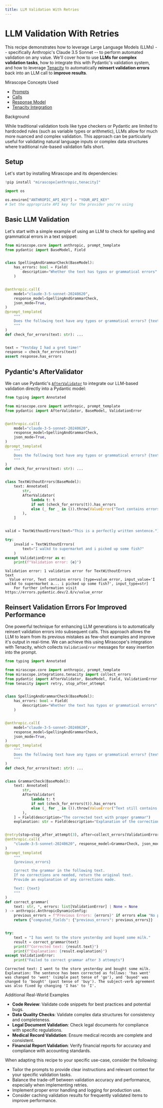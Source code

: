 ```yaml
---
title: LLM Validation With Retries
---
```


# LLM Validation With Retries

This recipe demonstrates how to leverage Large Language Models (LLMs) -- specifically Anthropic's Claude 3.5 Sonnet -- to perform automated validation on any value. We'll cover how to use **LLMs for complex validation tasks**, how to integrate this with Pydantic's validation system, and how to leverage [Tenacity](https://tenacity.readthedocs.io/en/latest/) to automatically **reinsert validation errors** back into an LLM call to **improve results**.

<div class="admonition tip">
<p class="admonition-title">Mirascope Concepts Used</p>
<ul>
<li><a href="../../../learn/prompts/">Prompts</a></li>
<li><a href="../../../learn/calls/">Calls</a></li>
<li><a href="../../../learn/response_models/">Response Model</a></li>
<li><a href="../../../learn/retries/">Tenacity Integration</a></li>
</ul>
</div>

<div class="admonition note">
<p class="admonition-title">Background</p>
<p>
While traditional validation tools like type checkers or Pydantic are limited to hardcoded rules (such as variable types or arithmetic), LLMs allow for much more nuanced and complex validation. This approach can be particularly useful for validating natural language inputs or complex data structures where traditional rule-based validation falls short.
</p>
</div>

## Setup

Let's start by installing Mirascope and its dependencies:


```python
!pip install "mirascope[anthropic,tenacity]"
```


```python
import os

os.environ["ANTHROPIC_API_KEY"] = "YOUR_API_KEY"
# Set the appropriate API key for the provider you're using
```

## Basic LLM Validation

Let's start with a simple example of using an LLM to check for spelling and grammatical errors in a text snippet:


```python
from mirascope.core import anthropic, prompt_template
from pydantic import BaseModel, Field


class SpellingAndGrammarCheck(BaseModel):
    has_errors: bool = Field(
        description="Whether the text has typos or grammatical errors"
    )


@anthropic.call(
    model="claude-3-5-sonnet-20240620",
    response_model=SpellingAndGrammarCheck,
    json_mode=True,
)
@prompt_template(
    """
    Does the following text have any typos or grammatical errors? {text}
    """
)
def check_for_errors(text: str): ...


text = "Yestday I had a gret time!"
response = check_for_errors(text)
assert response.has_errors
```


## Pydantic's AfterValidator

We can use Pydantic's [`AfterValidator`](https://docs.pydantic.dev/latest/api/functional_validators/#pydantic.functional_validators.AfterValidator) to integrate our LLM-based validation directly into a Pydantic model:



```python
from typing import Annotated

from mirascope.core import anthropic, prompt_template
from pydantic import AfterValidator, BaseModel, ValidationError


@anthropic.call(
    model="claude-3-5-sonnet-20240620",
    response_model=SpellingAndGrammarCheck,
    json_mode=True,
)
@prompt_template(
    """
    Does the following text have any typos or grammatical errors? {text}
    """
)
def check_for_errors(text: str): ...


class TextWithoutErrors(BaseModel):
    text: Annotated[
        str,
        AfterValidator(
            lambda t: t
            if not (check_for_errors(t)).has_errors
            else (_ for _ in ()).throw(ValueError("Text contains errors"))
        ),
    ]


valid = TextWithoutErrors(text="This is a perfectly written sentence.")

try:
    invalid = TextWithoutErrors(
        text="I walkd to supermarket and i picked up some fish?"
    )
except ValidationError as e:
    print(f"Validation error: {e}")
```

    Validation error: 1 validation error for TextWithoutErrors
    text
      Value error, Text contains errors [type=value_error, input_value='I walkd to supermarket a... i picked up some fish?', input_type=str]
        For further information visit https://errors.pydantic.dev/2.8/v/value_error



## Reinsert Validation Errors For Improved Performance

One powerful technique for enhancing LLM generations is to automatically reinsert validation errors into subsequent calls. This approach allows the LLM to learn from its previous mistakes as few-shot examples and improve it's output in real-time. We can achieve this using Mirascope's integration with Tenacity, which collects `ValidationError` messages for easy insertion into the prompt.



```python
from typing import Annotated

from mirascope.core import anthropic, prompt_template
from mirascope.integrations.tenacity import collect_errors
from pydantic import AfterValidator, BaseModel, Field, ValidationError
from tenacity import retry, stop_after_attempt


class SpellingAndGrammarCheck(BaseModel):
    has_errors: bool = Field(
        description="Whether the text has typos or grammatical errors"
    )


@anthropic.call(
    model="claude-3-5-sonnet-20240620",
    response_model=SpellingAndGrammarCheck,
    json_mode=True,
)
@prompt_template(
    """
    Does the following text have any typos or grammatical errors? {text}
    """
)
def check_for_errors(text: str): ...


class GrammarCheck(BaseModel):
    text: Annotated[
        str,
        AfterValidator(
            lambda t: t
            if not (check_for_errors(t)).has_errors
            else (_ for _ in ()).throw(ValueError("Text still contains errors"))
        ),
    ] = Field(description="The corrected text with proper grammar")
    explanation: str = Field(description="Explanation of the corrections made")


@retry(stop=stop_after_attempt(3), after=collect_errors(ValidationError))
@anthropic.call(
    "claude-3-5-sonnet-20240620", response_model=GrammarCheck, json_mode=True
)
@prompt_template(
    """
    {previous_errors}

    Correct the grammar in the following text.
    If no corrections are needed, return the original text.
    Provide an explanation of any corrections made.

    Text: {text}
    """
)
def correct_grammar(
    text: str, *, errors: list[ValidationError] | None = None
) -> anthropic.AnthropicDynamicConfig:
    previous_errors = f"Previous Errors: {errors}" if errors else "No previous errors."
    return {"computed_fields": {"previous_errors": previous_errors}}


try:
    text = "I has went to the store yesterday and buyed some milk."
    result = correct_grammar(text)
    print(f"Corrected text: {result.text}")
    print(f"Explanation: {result.explanation}")
except ValidationError:
    print("Failed to correct grammar after 3 attempts")
```

    Corrected text: I went to the store yesterday and bought some milk.
    Explanation: The sentence has been corrected as follows: 'has went' was changed to 'went' (simple past tense of 'go'), and 'buyed' was changed to 'bought' (past tense of 'buy'). The subject-verb agreement was also fixed by changing 'I has' to 'I'.


<div class="admonition tip">
<p class="admonition-title">Additional Real-World Examples</p>
<ul>
<li><b>Code Review</b>: Validate code snippets for best practices and potential bugs.</li>
<li><b>Data Quality Checks</b>: Validate complex data structures for consistency and completeness.</li>
<li><b>Legal Document Validation</b>: Check legal documents for compliance with specific regulations.</li>
<li><b>Medical Record Validation</b>: Ensure medical records are complete and consistent.</li>
<li><b>Financial Report Validation</b>: Verify financial reports for accuracy and compliance with accounting standards.</li>
</ul>
</div>


When adapting this recipe to your specific use-case, consider the following:

- Tailor the prompts to provide clear instructions and relevant context for your specific validation tasks.
- Balance the trade-off between validation accuracy and performance, especially when implementing retries.
- Implement proper error handling and logging for production use.
- Consider caching validation results for frequently validated items to improve performance.

